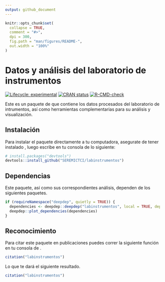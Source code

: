 ```yaml
---
output: github_document
---
```


<!-- README.md is generated from README.Rmd. Please edit that file -->

```r
knitr::opts_chunk$set(
  collapse = TRUE,
  comment = "#>",
  dpi = 300,
  fig.path = "man/figures/README-",
  out.width = "100%"
)
```

# Datos y análisis del laboratorio de instrumentos

<!-- badges: start -->
[![Lifecycle: experimental](https://img.shields.io/badge/lifecycle-experimental-orange.svg)](https://lifecycle.r-lib.org/articles/stages.html#experimental)
[![CRAN status](https://www.r-pkg.org/badges/version/labinstrumentos)](https://CRAN.R-project.org/package=labinstrumentos)
[![R-CMD-check](https://github.com/SEREMICTCI/labinstrumentos/workflows/R-CMD-check/badge.svg)](https://github.com/SEREMICTCI/labinstrumentos/actions)
<!-- badges: end -->

Este es un paquete de <i class="fab fa-r-project"></i> que contiene los datos procesados del laboratorio de intrumentos, así como herramientas complementarias para su análisis y visualización.

## Instalación

Para instalar el paquete directamente a tu computadora, asegurate de tener instalado <i class="fab fa-r-project"></i>, luego escribe en tu consola de <i class="fab fa-r-project"></i> lo siguiente:

``` r
# install.packages("devtools")
devtools::install_github("SEREMICTCI/labinstrumentos")
```

## Dependencias

Este paquete, así como sus correspondientes análisis, dependen de los siguientes paquetes.

```r
if (requireNamespace("deepdep", quietly = TRUE)) {
  dependencies <- deepdep::deepdep("labinstrumentos", local = TRUE, depth = 3L)
  deepdep::plot_dependencies(dependencies)
}
```

## Reconocimiento

Para citar este paquete en publicaciones puedes correr la siguiente función en tu consola de <i class="fab fa-r-project"></i>.

```r
citation("labinstrumentos")
```

Lo que te dará el siguiente resultado.

```r
citation("labinstrumentos")
```
